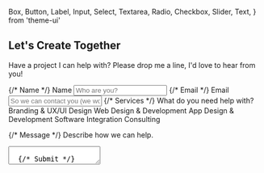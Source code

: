   Box,
  Button,
  Label,
  Input,
  Select,
  Textarea,
  Radio,
  Checkbox,
  Slider,
  Text,
} from 'theme-ui'

<!-- Page Content -->
## Let's Create Together

Have a project I can help with? Please drop me a line, I'd love to hear from you!

<!-- Netlify Form -->
<form
  name="contact"
  method="POST"
  data-netlify="true"
  netlify-honeypot="bot-field"
>
  <input type="hidden" name="bot-field" />
  <input type="hidden" name="form-name" value="contact" />
  {/* Name */}
  <Label htmlFor='name'>Name</Label>
  <Input type="text" name="name" placeholder="Who are you?" required mb={3} />
  {/* Email */}
  <Label htmlFor='email'>Email</Label>
  <Input
    name="email"
    aria-describedby="email"
    label="Email"
    type="email"
    placeholder="So we can contact you (we won't aadd you to any lists)."
    required
    mb={3}
  />
  {/* Services */}
  <Text sx={{fontSize: 1, fontWeight: 'bold'}}>What do you need help with?</Text>
  <Box  mb={3}>
    <Label>
      <Checkbox name='service-uxui' />Branding & UX/UI Design
    </Label>
    <Label>
      <Checkbox name='service-web' />Web Design & Development
    </Label>
    <Label>
      <Checkbox name='service-app' />App Design & Development
    </Label>
    <Label>
      <Checkbox name='service-consulting' />Software Integration Consulting
    </Label>
  </Box>
  
  {/* Message */}
  <Label htmlFor='message'>Describe how we can help.</Label>
  <Textarea name="message" required mb={3}/>
  
  {/* Submit */}
  <Button type='submit' mr={2}>Send</Button>
</form>